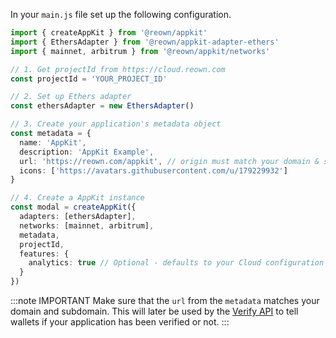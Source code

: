 
In your `main.js` file set up the following configuration.

```ts
import { createAppKit } from '@reown/appkit'
import { EthersAdapter } from '@reown/appkit-adapter-ethers'
import { mainnet, arbitrum } from '@reown/appkit/networks'

// 1. Get projectId from https://cloud.reown.com
const projectId = 'YOUR_PROJECT_ID'

// 2. Set up Ethers adapter
const ethersAdapter = new EthersAdapter()

// 3. Create your application's metadata object
const metadata = {
  name: 'AppKit',
  description: 'AppKit Example',
  url: 'https://reown.com/appkit', // origin must match your domain & subdomain
  icons: ['https://avatars.githubusercontent.com/u/179229932']
}

// 4. Create a AppKit instance
const modal = createAppKit({
  adapters: [ethersAdapter],
  networks: [mainnet, arbitrum],
  metadata,
  projectId,
  features: {
    analytics: true // Optional - defaults to your Cloud configuration
  }
})
```

:::note IMPORTANT
Make sure that the `url` from the `metadata` matches your domain and subdomain. This will later be used by the [Verify API](../../../../cloud/verify.mdx) to tell wallets if your application has been verified or not.
:::
